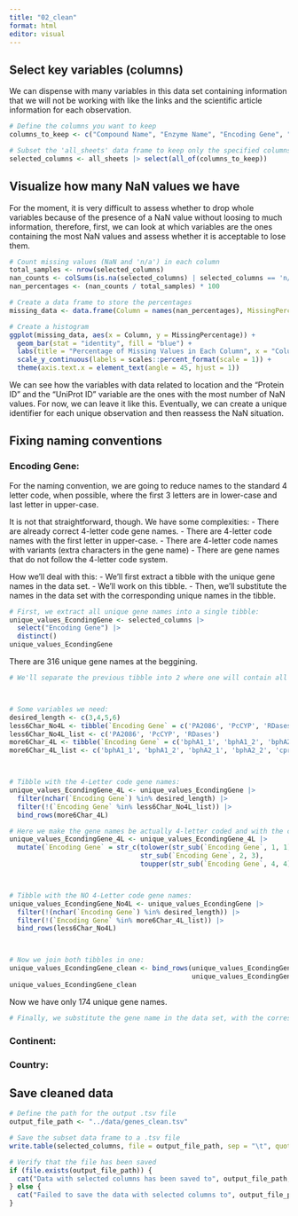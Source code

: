 ```yaml
---
title: "02_clean"
format: html
editor: visual
---
```



## Select key variables (columns)
We can dispense with many variables in this data set containing information that we will not be working with like the links and the scientific article information for each observation.
```r
# Define the columns you want to keep
columns_to_keep <- c("Compound Name", "Enzyme Name", "Encoding Gene", "KEGG Orthology", "Organism", "GenBankID", "Strain ID/Microorganism", "UniProt ID", "Protein ID", "Continent where study sampling was done (Collections)", "Country", "Isolation source", "Habitat notes")  

# Subset the 'all_sheets' data frame to keep only the specified columns
selected_columns <- all_sheets |> select(all_of(columns_to_keep))


```

## Visualize how many NaN values we have
For the moment, it is very difficult to assess whether to drop whole variables because of the presence of a NaN value without loosing to much information, therefore, first, we can look at which variables are the ones containing the most NaN values and assess whether it is acceptable to lose them.
```r

# Count missing values (NaN and 'n/a') in each column
total_samples <- nrow(selected_columns)
nan_counts <- colSums(is.na(selected_columns) | selected_columns == 'n/a' | selected_columns == 'na' | selected_columns == 'N/A' | selected_columns == 'NA')
nan_percentages <- (nan_counts / total_samples) * 100

# Create a data frame to store the percentages
missing_data <- data.frame(Column = names(nan_percentages), MissingPercentage = nan_percentages)

# Create a histogram
ggplot(missing_data, aes(x = Column, y = MissingPercentage)) +
  geom_bar(stat = "identity", fill = "blue") +
  labs(title = "Percentage of Missing Values in Each Column", x = "Column", y = "Percentage") +
  scale_y_continuous(labels = scales::percent_format(scale = 1)) +
  theme(axis.text.x = element_text(angle = 45, hjust = 1))

```
We can see how the variables with data related to location and the "Protein ID" and the "UniProt ID" variable are the ones with the most number of NaN values. For now, we can leave it like this. Eventually, we can create a unique identifier for each unique observation and then reassess the NaN situation.

## Fixing naming conventions
### Encoding Gene:
For the naming convention, we are going to reduce names to the standard 4 letter code, when possible, where the first 3 letters are in lower-case and last letter in upper-case.

It is not that straightforward, though. We have some complexities:
- There are already correct 4-letter code gene names.
- There are 4-letter code names with the first letter in upper-case.
- There are 4-letter code names with variants (extra characters in the gene name)
- There are gene names that do not follow the 4-letter code system.

How we'll deal with this:
- We'll first extract a tibble with the unique gene names in the data set.
- We'll work on this tibble.
- Then, we'll substitute the names in the data set with the corresponding unique names in the tibble.

```r
# First, we extract all unique gene names into a single tibble:
unique_values_EcondingGene <- selected_columns |> 
  select("Encoding Gene") |> 
  distinct() 
unique_values_EcondingGene
```
There are 316 unique gene names at the beggining.

```r
# We'll separate the previous tibble into 2 where one will contain all gene names that should follow the 4-letter code, and another tibble with all the gene names that do not follow that system.



# Some variables we need:
desired_length <- c(3,4,5,6)
less6Char_No4L <- tibble(`Encoding Gene` = c('PA2086', 'PcCYP', 'RDases'))
less6Char_No4L_list <- c('PA2086', 'PcCYP', 'RDases')
more6Char_4L <- tibble(`Encoding Gene` = c('bphA1_1', 'bphA1_2', 'bphA2_1', 'bphA2_2', 'cprA-like', 'bphX0 (BphK)', 'bphX1 (BphK)', 'bphX2 (BphK)', 'bphX3 (BphK)'))
more6Char_4L_list <- c('bphA1_1', 'bphA1_2', 'bphA2_1', 'bphA2_2', 'cprA-like', 'bphX0 (BphK)', 'bphX1 (BphK)', 'bphX2 (BphK)', 'bphX3 (BphK)')



# Tibble with the 4-Letter code gene names:
unique_values_EcondingGene_4L <- unique_values_EcondingGene |> 
  filter(nchar(`Encoding Gene`) %in% desired_length) |> 
  filter(!(`Encoding Gene` %in% less6Char_No4L_list)) |> 
  bind_rows(more6Char_4L)

# Here we make the gene names be actually 4-letter coded and with the correct format (Yes, we are dropping variants of genes as if they were the same but I think it is fine to make this assumpion for the project)
unique_values_EcondingGene_4L <- unique_values_EcondingGene_4L |> 
  mutate(`Encoding Gene` = str_c(tolower(str_sub(`Encoding Gene`, 1, 1)),
                                 str_sub(`Encoding Gene`, 2, 3),
                                 toupper(str_sub(`Encoding Gene`, 4, 4)))) |> distinct()



# Tibble with the NO 4-Letter code gene names:
unique_values_EcondingGene_No4L <- unique_values_EcondingGene |> 
  filter(!(nchar(`Encoding Gene`) %in% desired_length)) |> 
  filter(!(`Encoding Gene` %in% more6Char_4L_list)) |> 
  bind_rows(less6Char_No4L)



# Now we join both tibbles in one:
unique_values_EcondingGene_clean <- bind_rows(unique_values_EcondingGene_4L,
                                              unique_values_EcondingGene_No4L)
unique_values_EcondingGene_clean
```
Now we have only 174 unique gene names. 

```r
# Finally, we substitute the gene name in the data set, with the corresponding gene name from our tibble so they all get standardized:


```


### Continent:
### Country:



## Save cleaned data

```r
# Define the path for the output .tsv file
output_file_path <- "../data/genes_clean.tsv"

# Save the subset data frame to a .tsv file
write.table(selected_columns, file = output_file_path, sep = "\t", quote = FALSE, row.names = FALSE)

# Verify that the file has been saved
if (file.exists(output_file_path)) {
  cat("Data with selected columns has been saved to", output_file_path, "\n")
} else {
  cat("Failed to save the data with selected columns to", output_file_path, "\n")
}

```
